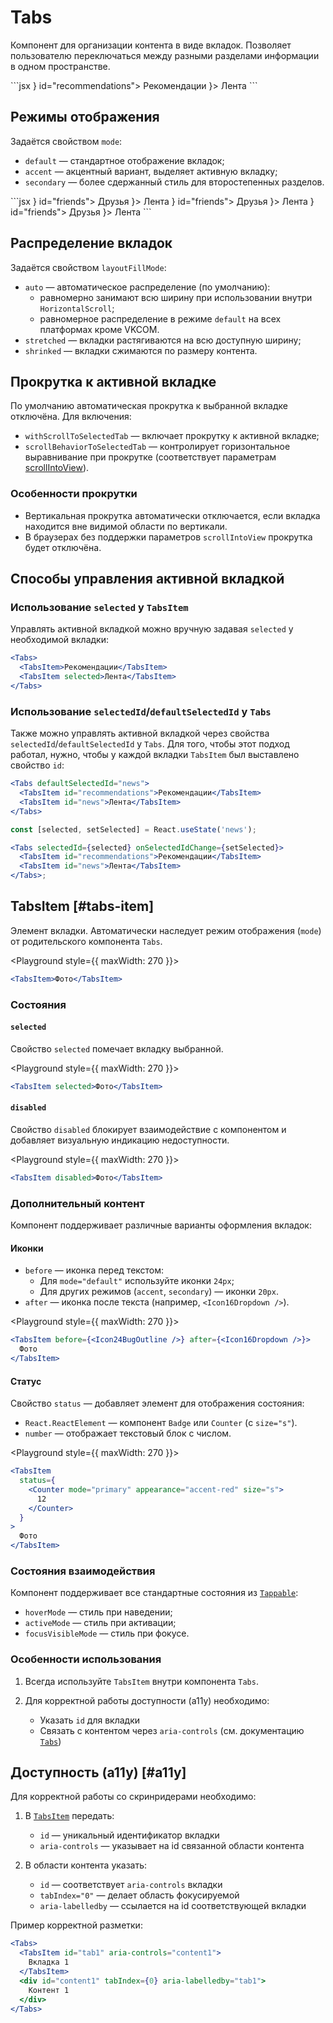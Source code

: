 <Overview>

# Tabs

Компонент для организации контента в виде вкладок. Позволяет пользователю переключаться между разными разделами информации в одном
пространстве.

</Overview>

<Playground>
  ```jsx
  <Tabs defaultSelectedId="news" layoutFillMode="shrinked">
    <TabsItem before={<Icon24ThumbsUpOutline />} id="recommendations">
      Рекомендации
    </TabsItem>
    <TabsItem id="news" before={<Icon24NewsfeedOutline />}>
      Лента
    </TabsItem>
  </Tabs>
  ```
</Playground>

## Режимы отображения

Задаётся свойством `mode`:

- `default` — стандартное отображение вкладок;
- `accent` — акцентный вариант, выделяет активную вкладку;
- `secondary` — более сдержанный стиль для второстепенных разделов.

<Playground direction="column">
  ```jsx
  <Tabs defaultSelectedId="news" layoutFillMode="shrinked">
    <TabsItem before={<Icon24UsersOutline />} id="friends">
      Друзья
    </TabsItem>
    <TabsItem id="news" before={<Icon24NewsfeedOutline />}>
      Лента
    </TabsItem>
  </Tabs>
  <Tabs mode="accent" defaultSelectedId="news" layoutFillMode="shrinked">
    <TabsItem before={<Icon24UsersOutline />} id="friends">
      Друзья
    </TabsItem>
    <TabsItem id="news" before={<Icon24NewsfeedOutline />}>
      Лента
    </TabsItem>
  </Tabs>
  <Tabs mode="secondary" defaultSelectedId="news" layoutFillMode="shrinked">
    <TabsItem before={<Icon24UsersOutline />} id="friends">
      Друзья
    </TabsItem>
    <TabsItem id="news" before={<Icon24NewsfeedOutline />}>
      Лента
    </TabsItem>
  </Tabs>
  ```
</Playground>

## Распределение вкладок

Задаётся свойством `layoutFillMode`:

- `auto` — автоматическое распределение (по умолчанию):
  - равномерно занимают всю ширину при использовании внутри `HorizontalScroll`;
  - равномерное распределение в режиме `default` на всех платформах кроме VKCOM.
- `stretched` — вкладки растягиваются на всю доступную ширину;
- `shrinked` — вкладки сжимаются по размеру контента.

## Прокрутка к активной вкладке

По умолчанию автоматическая прокрутка к выбранной вкладке отключёна. Для включения:

- `withScrollToSelectedTab` — включает прокрутку к активной вкладке;
- `scrollBehaviorToSelectedTab` — контролирует горизонтальное выравнивание при прокрутке (соответствует параметрам [scrollIntoView](https://developer.mozilla.org/en-US/docs/Web/API/Element/scrollIntoView)).

### Особенности прокрутки

- Вертикальная прокрутка автоматически отключается, если вкладка находится вне видимой области по вертикали.
- В браузерах без поддержки параметров `scrollIntoView` прокрутка будет отключёна.

## Способы управления активной вкладкой

### Использование `selected` у `TabsItem`

Управлять активной вкладкой можно вручную задавая `selected` у необходимой вкладки:

```jsx
<Tabs>
  <TabsItem>Рекомендации</TabsItem>
  <TabsItem selected>Лента</TabsItem>
</Tabs>
```

### Использование `selectedId`/`defaultSelectedId` у `Tabs`

Также можно управлять активной вкладкой через свойства `selectedId`/`defaultSelectedId` у `Tabs`.
Для того, чтобы этот подход работал, нужно, чтобы у каждой вкладки `TabsItem` был выставлено свойство `id`:

```jsx
<Tabs defaultSelectedId="news">
  <TabsItem id="recommendations">Рекомендации</TabsItem>
  <TabsItem id="news">Лента</TabsItem>
</Tabs>
```

```jsx
const [selected, setSelected] = React.useState('news');

<Tabs selectedId={selected} onSelectedIdChange={setSelected}>
  <TabsItem id="recommendations">Рекомендации</TabsItem>
  <TabsItem id="news">Лента</TabsItem>
</Tabs>;
```

## TabsItem [#tabs-item]

Элемент вкладки. Автоматически наследует режим отображения (`mode`) от родительского компонента `Tabs`.

<Playground style={{ maxWidth: 270 }}>
  ```jsx
  <TabsItem>Фото</TabsItem>
  ```
</Playground>

### Состояния

#### `selected`

Свойство `selected` помечает вкладку выбранной.

<Playground style={{ maxWidth: 270 }}>
  ```jsx
  <TabsItem selected>Фото</TabsItem>
  ```
</Playground>

#### `disabled`

Свойство `disabled` блокирует взаимодействие с компонентом и добавляет визуальную индикацию недоступности.

<Playground style={{ maxWidth: 270 }}>
  ```jsx
  <TabsItem disabled>Фото</TabsItem>
  ```
</Playground>

### Дополнительный контент

Компонент поддерживает различные варианты оформления вкладок:

#### Иконки

- `before` — иконка перед текстом:
  - Для `mode="default"` используйте иконки `24px`;
  - Для других режимов (`accent`, `secondary`) — иконки `20px`.
- `after` — иконка после текста (например, `<Icon16Dropdown />`).

<Playground style={{ maxWidth: 270 }}>
  ```jsx
  <TabsItem before={<Icon24BugOutline />} after={<Icon16Dropdown />}>
    Фото
  </TabsItem>
  ```
</Playground>

#### Статус

Свойство `status` — добавляет элемент для отображения состояния:

- `React.ReactElement` — компонент `Badge` или `Counter` (с `size="s"`).
- `number` — отображает текстовый блок с числом.

<Playground style={{ maxWidth: 270 }}>
  ```jsx
  <TabsItem
    status={
      <Counter mode="primary" appearance="accent-red" size="s">
        12
      </Counter>
    }
  >
    Фото
  </TabsItem>
  ```
</Playground>

### Состояния взаимодействия

Компонент поддерживает все стандартные состояния из [`Tappable`](/components/tappable):

- `hoverMode` — стиль при наведении;
- `activeMode` — стиль при активации;
- `focusVisibleMode` — стиль при фокусе.

### Особенности использования

1. Всегда используйте `TabsItem` внутри компонента `Tabs`.
2. Для корректной работы доступности (a11y) необходимо:

   - Указать `id` для вкладки
   - Связать с контентом через `aria-controls` (см. документацию [`Tabs`](/components/tabs))

## Доступность (a11y) [#a11y]

Для корректной работы со скринридерами необходимо:

1. В [`TabsItem`](#tabs-item) передать:

   - `id` — уникальный идентификатор вкладки
   - `aria-controls` — указывает на id связанной области контента

2. В области контента указать:

   - `id` — соответствует `aria-controls` вкладки
   - `tabIndex="0"` — делает область фокусируемой
   - `aria-labelledby` — ссылается на id соответствующей вкладки

Пример корректной разметки:

```jsx
<Tabs>
  <TabsItem id="tab1" aria-controls="content1">
    Вкладка 1
  </TabsItem>
  <div id="content1" tabIndex={0} aria-labelledby="tab1">
    Контент 1
  </div>
</Tabs>
```
